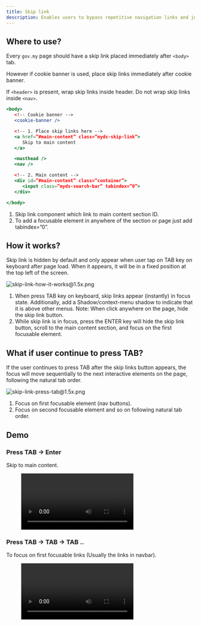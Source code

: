 ```yaml
---
title: Skip link
description: Enables users to bypass repetitive navigation links and jump directly to the main content. It enhances accessibility for keyboard and screen reader users by improving navigation efficiency and is typically hidden until focused.
---
```



## Where to use?

Every `gov.my` page should have a skip link placed immediately after `<body>` tab.

However if cookie banner is used, place skip links immediately after cookie banner.

If `<header>` is present, wrap skip links inside header. Do not wrap skip links inside `<nav>`.

```jsx
<body>
   <!-- Cookie banner -->
   <cookie-banner />

   <!-- 1. Place skip links here -->
   <a href=”#main-content” class=”myds-skip-link”>
      Skip to main content
   </a>

   <masthead />
   <nav />

   <!-- 2. Main content -->
   <div id=”#main-content” class=”container”>
      <input class=”myds-search-bar” tabindex=”0”>
   </div>

</body>
```

1. Skip link component which link to main content section ID.
2. To add a focusable element in anywhere of the section or page just add tabindex=”0”.

## How it works?

Skip link is hidden by default and only appear when user tap on TAB key on keyboard after page load. When it appears, it will be in a fixed position at the top left of the screen.

![skip-link-how-it-works@1.5x.png](/design/skip-link-how-it-works1.5x.png)

1. When press TAB key on keyboard, skip links appear (instantly) in focus state. Additionally, add a Shadow/context-menu shadow to indicate that it is above other menus. Note: When click anywhere on the page, hide the skip link button.
2. While skip link is in focus, press the ENTER key will hide the skip link button, scroll to the main content section, and focus on the first focusable element.

## What if user continue to press TAB?

If the user continues to press TAB after the skip links button appears, the focus will move sequentially to the next interactive elements on the page, following the natural tab order.

![skip-link-press-tab@1.5x.png](/design/skip-link-press-tab1.5x.png)

1. Focus on first focusable element (nav buttons).
2. Focus on second focusable element and so on following natural tab order.

## Demo

### Press TAB → Enter

Skip to main content.

<figure>
  <video controls="true" allowfullscreen="true">
    <source src={s3("/design/skip-link-demo1.mov")} type="video/mp4" />
  </video>
</figure>

### Press TAB → TAB → TAB ..

To focus on first focusable links (Usually the links in navbar).

<figure>
  <video controls="true" allowfullscreen="true">
    <source src={s3("/design/skip-link-demo2.mov")} type="video/mp4" />
  </video>
</figure>
